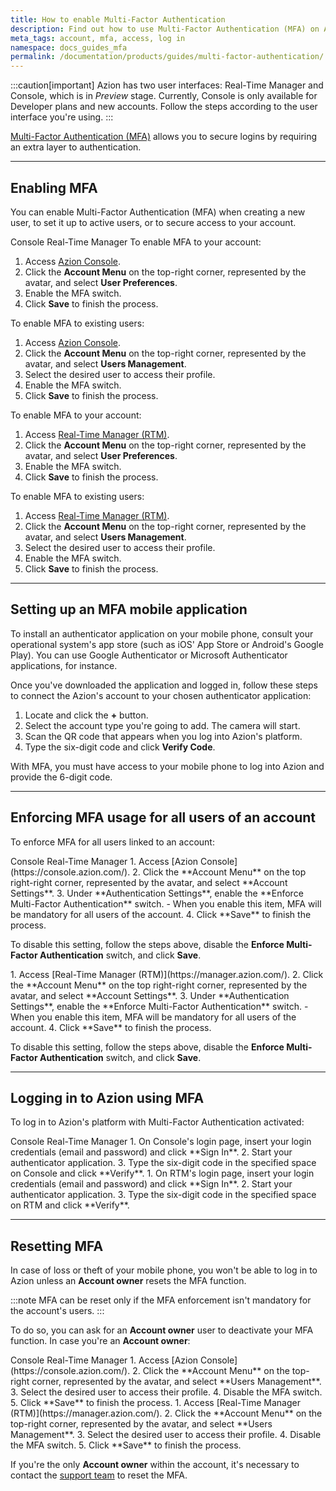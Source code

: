 ```yaml
---
title: How to enable Multi-Factor Authentication
description: Find out how to use Multi-Factor Authentication (MFA) on Azion.
meta_tags: account, mfa, access, log in
namespace: docs_guides_mfa
permalink: /documentation/products/guides/multi-factor-authentication/
---
```



:::caution[important]
Azion has two user interfaces: Real-Time Manager and Console, which is in *Preview* stage. Currently, Console is only available for Developer plans and new accounts. Follow the steps according to the user interface you're using.
:::

[Multi-Factor Authentication (MFA)](/en/documentation/products/accounts/multi-factor-authentication/) allows you to secure logins by requiring an extra layer to authentication.

---

## Enabling MFA

You can enable Multi-Factor Authentication (MFA) when creating a new user, to set it up to active users, or to secure access to your account.

<Tabs client:visible>
    <Fragment slot="tab.console">Console</Fragment>
    <Fragment slot="tab.rtm">Real-Time Manager</Fragment>

<Fragment slot="panel.console">
To enable MFA to your account:

1. Access [Azion Console](https://console.azion.com/).
2. Click the **Account Menu** on the top-right corner, represented by the avatar, and select **User Preferences**.
3. Enable the MFA switch.
4. Click **Save** to finish the process.

To enable MFA to existing users:

1. Access [Azion Console](https://console.azion.com/).
2. Click the **Account Menu** on the top-right corner, represented by the avatar, and select **Users Management**.
3. Select the desired user to access their profile.
4. Enable the MFA switch.
5. Click **Save** to finish the process.
</Fragment>

<Fragment slot="panel.rtm">
To enable MFA to your account:

1. Access [Real-Time Manager (RTM)](https://manager.azion.com/).
2. Click the **Account Menu** on the top-right corner, represented by the avatar, and select **User Preferences**.
3. Enable the MFA switch.
4. Click **Save** to finish the process.

To enable MFA to existing users:

1. Access [Real-Time Manager (RTM)](https://manager.azion.com/).
2. Click the **Account Menu** on the top-right corner, represented by the avatar, and select **Users Management**.
3. Select the desired user to access their profile.
4. Enable the MFA switch.
5. Click **Save** to finish the process.
</Fragment>

</Tabs>

---

## Setting up an MFA mobile application 

To install an authenticator application on your mobile phone, consult your operational system's app store (such as iOS' App Store or Android's Google Play). You can use Google Authenticator or Microsoft Authenticator applications, for instance.

Once you've downloaded the application and logged in, follow these steps to connect the Azion's account to your chosen authenticator application:

1. Locate and click the **+** button.
2. Select the account type you're going to add. The camera will start.
3. Scan the QR code that appears when you log into Azion's platform.
4. Type the six-digit code and click **Verify Code**.

With MFA, you must have access to your mobile phone to log into Azion and provide the 6-digit code.

---

## Enforcing MFA usage for all users of an account

To enforce MFA for all users linked to an account:

<Tabs client:visible>
    <Fragment slot="tab.console">Console</Fragment>
    <Fragment slot="tab.rtm">Real-Time Manager</Fragment>

<Fragment slot="panel.console">
1. Access [Azion Console](https://console.azion.com/).
2. Click the **Account Menu** on the top right-right corner, represented by the avatar, and select **Account Settings**.
3. Under **Authentication Settings**, enable the **Enforce Multi-Factor Authentication** switch.
- When you enable this item, MFA will be mandatory for all users of the account.
4. Click **Save** to finish the process.

To disable this setting, follow the steps above, disable the **Enforce Multi-Factor Authentication** switch, and click **Save**.
</Fragment>

<Fragment slot="panel.rtm">
1. Access [Real-Time Manager (RTM)](https://manager.azion.com/).
2. Click the **Account Menu** on the top right-right corner, represented by the avatar, and select **Account Settings**.
3. Under **Authentication Settings**, enable the **Enforce Multi-Factor Authentication** switch.
- When you enable this item, MFA will be mandatory for all users of the account.
4. Click **Save** to finish the process.

To disable this setting, follow the steps above, disable the **Enforce Multi-Factor Authentication** switch, and click **Save**.
</Fragment>

</Tabs>

---

## Logging in to Azion using MFA

To log in to Azion's platform with Multi-Factor Authentication activated:

<Tabs client:visible>
    <Fragment slot="tab.console">Console</Fragment>
    <Fragment slot="tab.rtm">Real-Time Manager</Fragment>

<Fragment slot="panel.console">
1. On Console's login page, insert your login credentials (email and password) and click **Sign In**.
2. Start your authenticator application.
3. Type the six-digit code in the specified space on Console and click **Verify**.
</Fragment>

<Fragment slot="panel.rtm">
1. On RTM's login page, insert your login credentials (email and password) and click **Sign In**.
2. Start your authenticator application.
3. Type the six-digit code in the specified space on RTM and click **Verify**.
</Fragment>

</Tabs>

---

## Resetting MFA 

In case of loss or theft of your mobile phone, you won't be able to log in to Azion unless an **Account owner** resets the MFA function.

:::note
MFA can be reset only if the MFA enforcement isn't mandatory for the account's users.
:::

To do so, you can ask for an **Account owner** user to deactivate your MFA function. In case you're an **Account owner**:

<Tabs client:visible>
    <Fragment slot="tab.console">Console</Fragment>
    <Fragment slot="tab.rtm">Real-Time Manager</Fragment>

<Fragment slot="panel.console">
1. Access [Azion Console](https://console.azion.com/).
2. Click the **Account Menu** on the top-right corner, represented by the avatar, and select **Users Management**.
3. Select the desired user to access their profile.
4. Disable the MFA switch.
5. Click **Save** to finish the process.
</Fragment>

<Fragment slot="panel.rtm">
1. Access [Real-Time Manager (RTM)](https://manager.azion.com/).
2. Click the **Account Menu** on the top-right corner, represented by the avatar, and select **Users Management**.
3. Select the desired user to access their profile.
4. Disable the MFA switch.
5. Click **Save** to finish the process.
</Fragment>

</Tabs>

If you're the only **Account owner** within the account, it's necessary to contact the [support team](https://tickets.azion.com/en/support/login) to reset the MFA.